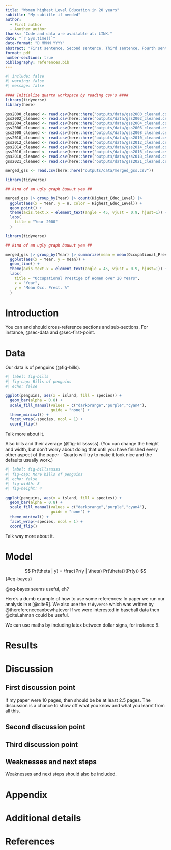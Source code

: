 ```yaml
---
title: "Women highest Level Education in 20 years"
subtitle: "My subtitle if needed"
author: 
  - First author
  - Another author
thanks: "Code and data are available at: LINK."
date: "`r Sys.time()`"
date-format: "D MMMM YYYY"
abstract: "First sentence. Second sentence. Third sentence. Fourth sentence."
format: pdf
number-sections: true
bibliography: references.bib
---
```


```r
#| include: false
#| warning: false
#| message: false

#### Initialize quarto workspace by reading csv's ####
library(tidyverse)
library(here)

gss2000_cleaned <- read.csv(here::here("outputs/data/gss2000_cleaned.csv"))
gss2002_cleaned <- read.csv(here::here("outputs/data/gss2002_cleaned.csv"))
gss2004_cleaned <- read.csv(here::here("outputs/data/gss2004_cleaned.csv"))
gss2006_cleaned <- read.csv(here::here("outputs/data/gss2006_cleaned.csv"))
gss2008_cleaned <- read.csv(here::here("outputs/data/gss2008_cleaned.csv"))
gss2010_cleaned <- read.csv(here::here("outputs/data/gss2010_cleaned.csv"))
gss2012_cleaned <- read.csv(here::here("outputs/data/gss2012_cleaned.csv"))
gss2014_cleaned <- read.csv(here::here("outputs/data/gss2014_cleaned.csv"))
gss2016_cleaned <- read.csv(here::here("outputs/data/gss2016_cleaned.csv"))
gss2018_cleaned <- read.csv(here::here("outputs/data/gss2018_cleaned.csv"))
gss2021_cleaned <- read.csv(here::here("outputs/data/gss2021_cleaned.csv"))

merged_gss <- read.csv(here::here("outputs/data/merged_gss.csv"))

```

```r
library(tidyverse) 

## kind of an ugly graph buuuut yea ##

merged_gss |> group_by(Year) |> count(Highest_Educ_Level) |>
  ggplot(aes(x = Year, y = n, color = Highest_Educ_Level)) +
  geom_point() +
  theme(axis.text.x = element_text(angle = 45, vjust = 0.9, hjust=1)) +
  labs(
    title = "Year 2000"
  ) 

```
```r
library(tidyverse) 

## kind of an ugly graph buuuut yea ##

merged_gss |> group_by(Year) |> summarize(mean = mean(Occupational_Prestige_Pct, na.rm = TRUE)) |>
  ggplot(aes(x = Year, y = mean)) +
  geom_line() +
  theme(axis.text.x = element_text(angle = 45, vjust = 0.9, hjust=1)) +
  labs(
    title = "Occupational Prestige of Women over 20 Years",
    x = "Year",
    y = "Mean Occ. Prest. %"
  ) 

```


# Introduction

You can and should cross-reference sections and sub-sections. For instance, @sec-data and @sec-first-point. 



# Data {#sec-data}

Our data is of penguins (@fig-bills).

```r
#| label: fig-bills
#| fig-cap: Bills of penguins
#| echo: false

ggplot(penguins, aes(x = island, fill = species)) +
  geom_bar(alpha = 0.8) +
  scale_fill_manual(values = c("darkorange","purple","cyan4"),
                    guide = "none") +
  theme_minimal() +
  facet_wrap(~species, ncol = 1) +
  coord_flip()
```

Talk more about it.

Also bills and their average (@fig-billssssss). (You can change the height and width, but don't worry about doing that until you have finished every other aspect of the paper - Quarto will try to make it look nice and the defaults usually work.)

```r
#| label: fig-billssssss
#| fig-cap: More bills of penguins
#| echo: false
#| fig-width: 8
#| fig-height: 4

ggplot(penguins, aes(x = island, fill = species)) +
  geom_bar(alpha = 0.8) +
  scale_fill_manual(values = c("darkorange","purple","cyan4"),
                    guide = "none") +
  theme_minimal() +
  facet_wrap(~species, ncol = 1) +
  coord_flip()
```

Talk way more about it. 



# Model

$$
Pr(\theta | y) = \frac{Pr(y | \theta) Pr(\theta)}{Pr(y)}
$$ {#eq-bayes}

@eq-bayes seems useful, eh?

Here's a dumb example of how to use some references: In paper we run our analysis in `R` [@citeR]. We also use the `tidyverse` which was written by @thereferencecanbewhatever If we were interested in baseball data then @citeLahman could be useful. 

We can use maths by including latex between dollar signs, for instance $\theta$.


# Results

# Discussion

## First discussion point {#sec-first-point}

If my paper were 10 pages, then should be be at least 2.5 pages. The discussion is a chance to show off what you know and what you learnt from all this. 

## Second discussion point

## Third discussion point

## Weaknesses and next steps

Weaknesses and next steps should also be included.

\newpage

\appendix

# Appendix {-}


# Additional details


\newpage


# References


